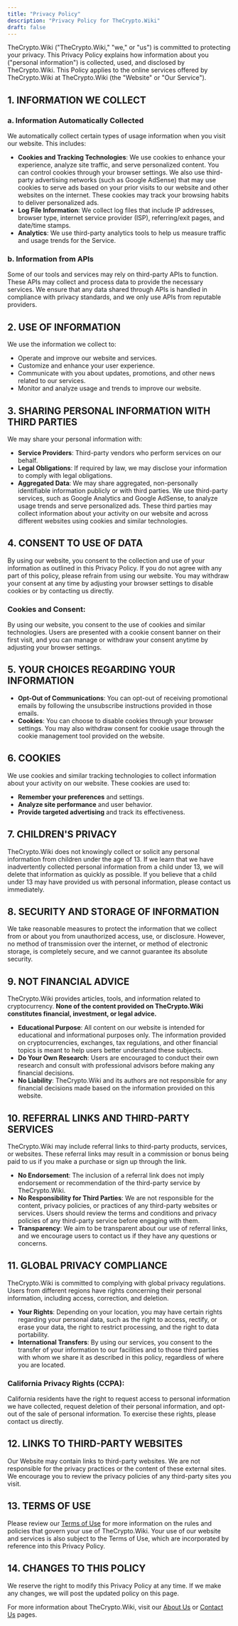 ```yaml
---
title: "Privacy Policy"
description: "Privacy Policy for TheCrypto.Wiki"
draft: false
---
```


TheCrypto.Wiki ("TheCrypto.Wiki," "we," or "us") is committed to protecting your privacy. This Privacy Policy explains how information about you ("personal information") is collected, used, and disclosed by TheCrypto.Wiki. This Policy applies to the online services offered by TheCrypto.Wiki at TheCrypto.Wiki (the "Website" or "Our Service").

## 1. INFORMATION WE COLLECT

### a. Information Automatically Collected

We automatically collect certain types of usage information when you visit our website. This includes:

- **Cookies and Tracking Technologies**: We use cookies to enhance your experience, analyze site traffic, and serve personalized content. You can control cookies through your browser settings. We also use third-party advertising networks (such as Google AdSense) that may use cookies to serve ads based on your prior visits to our website and other websites on the internet. These cookies may track your browsing habits to deliver personalized ads.
- **Log File Information**: We collect log files that include IP addresses, browser type, internet service provider (ISP), referring/exit pages, and date/time stamps.
- **Analytics**: We use third-party analytics tools to help us measure traffic and usage trends for the Service.

### b. Information from APIs

Some of our tools and services may rely on third-party APIs to function. These APIs may collect and process data to provide the necessary services. We ensure that any data shared through APIs is handled in compliance with privacy standards, and we only use APIs from reputable providers.

## 2. USE OF INFORMATION

We use the information we collect to:

- Operate and improve our website and services.
- Customize and enhance your user experience.
- Communicate with you about updates, promotions, and other news related to our services.
- Monitor and analyze usage and trends to improve our website.

## 3. SHARING PERSONAL INFORMATION WITH THIRD PARTIES

We may share your personal information with:

- **Service Providers**: Third-party vendors who perform services on our behalf.
- **Legal Obligations**: If required by law, we may disclose your information to comply with legal obligations.
- **Aggregated Data**: We may share aggregated, non-personally identifiable information publicly or with third parties. We use third-party services, such as Google Analytics and Google AdSense, to analyze usage trends and serve personalized ads. These third parties may collect information about your activity on our website and across different websites using cookies and similar technologies.

## 4. CONSENT TO USE OF DATA

By using our website, you consent to the collection and use of your information as outlined in this Privacy Policy. If you do not agree with any part of this policy, please refrain from using our website. You may withdraw your consent at any time by adjusting your browser settings to disable cookies or by contacting us directly.

### Cookies and Consent:

By using our website, you consent to the use of cookies and similar technologies. Users are presented with a cookie consent banner on their first visit, and you can manage or withdraw your consent anytime by adjusting your browser settings.

## 5. YOUR CHOICES REGARDING YOUR INFORMATION

- **Opt-Out of Communications**: You can opt-out of receiving promotional emails by following the unsubscribe instructions provided in those emails.
- **Cookies**: You can choose to disable cookies through your browser settings. You may also withdraw consent for cookie usage through the cookie management tool provided on the website.

## 6. COOKIES

We use cookies and similar tracking technologies to collect information about your activity on our website. These cookies are used to:

- **Remember your preferences** and settings.
- **Analyze site performance** and user behavior.
- **Provide targeted advertising** and track its effectiveness.

## 7. CHILDREN'S PRIVACY

TheCrypto.Wiki does not knowingly collect or solicit any personal information from children under the age of 13. If we learn that we have inadvertently collected personal information from a child under 13, we will delete that information as quickly as possible. If you believe that a child under 13 may have provided us with personal information, please contact us immediately.

## 8. SECURITY AND STORAGE OF INFORMATION

We take reasonable measures to protect the information that we collect from or about you from unauthorized access, use, or disclosure. However, no method of transmission over the internet, or method of electronic storage, is completely secure, and we cannot guarantee its absolute security.

## 9. NOT FINANCIAL ADVICE

TheCrypto.Wiki provides articles, tools, and information related to cryptocurrency. **None of the content provided on TheCrypto.Wiki constitutes financial, investment, or legal advice.**

- **Educational Purpose**: All content on our website is intended for educational and informational purposes only. The information provided on cryptocurrencies, exchanges, tax regulations, and other financial topics is meant to help users better understand these subjects.
- **Do Your Own Research**: Users are encouraged to conduct their own research and consult with professional advisors before making any financial decisions.
- **No Liability**: TheCrypto.Wiki and its authors are not responsible for any financial decisions made based on the information provided on this website.

## 10. REFERRAL LINKS AND THIRD-PARTY SERVICES

TheCrypto.Wiki may include referral links to third-party products, services, or websites. These referral links may result in a commission or bonus being paid to us if you make a purchase or sign up through the link.

- **No Endorsement**: The inclusion of a referral link does not imply endorsement or recommendation of the third-party service by TheCrypto.Wiki.
- **No Responsibility for Third Parties**: We are not responsible for the content, privacy policies, or practices of any third-party websites or services. Users should review the terms and conditions and privacy policies of any third-party service before engaging with them.
- **Transparency**: We aim to be transparent about our use of referral links, and we encourage users to contact us if they have any questions or concerns.

## 11. GLOBAL PRIVACY COMPLIANCE

TheCrypto.Wiki is committed to complying with global privacy regulations. Users from different regions have rights concerning their personal information, including access, correction, and deletion.

- **Your Rights**: Depending on your location, you may have certain rights regarding your personal data, such as the right to access, rectify, or erase your data, the right to restrict processing, and the right to data portability.
- **International Transfers**: By using our services, you consent to the transfer of your information to our facilities and to those third parties with whom we share it as described in this policy, regardless of where you are located.

### California Privacy Rights (CCPA):

California residents have the right to request access to personal information we have collected, request deletion of their personal information, and opt-out of the sale of personal information. To exercise these rights, please contact us directly.

## 12. LINKS TO THIRD-PARTY WEBSITES

Our Website may contain links to third-party websites. We are not responsible for the privacy practices or the content of these external sites. We encourage you to review the privacy policies of any third-party sites you visit.

## 13. TERMS OF USE

Please review our [Terms of Use](/terms) for more information on the rules and policies that govern your use of TheCrypto.Wiki. Your use of our website and services is also subject to the Terms of Use, which are incorporated by reference into this Privacy Policy.

## 14. CHANGES TO THIS POLICY

We reserve the right to modify this Privacy Policy at any time. If we make any changes, we will post the updated policy on this page.

For more information about TheCrypto.Wiki, visit our [About Us](/about) or [Contact Us](/contact) pages.
